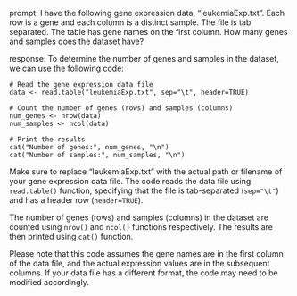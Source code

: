 prompt:
I have the following gene expression data, "leukemiaExp.txt". Each row is a gene and each column is a distinct sample. The file is tab separated. The table has gene names on the first column. How many genes and samples does the dataset have?

response:
To determine the number of genes and samples in the dataset, we can use the following code:

```
# Read the gene expression data file
data <- read.table("leukemiaExp.txt", sep="\t", header=TRUE)

# Count the number of genes (rows) and samples (columns)
num_genes <- nrow(data)
num_samples <- ncol(data)

# Print the results
cat("Number of genes:", num_genes, "\n")
cat("Number of samples:", num_samples, "\n")
```

Make sure to replace "leukemiaExp.txt" with the actual path or filename of your gene expression data file. The code reads the data file using `read.table()` function, specifying that the file is tab-separated (`sep="\t"`) and has a header row (`header=TRUE`).

The number of genes (rows) and samples (columns) in the dataset are counted using `nrow()` and `ncol()` functions respectively. The results are then printed using `cat()` function.

Please note that this code assumes the gene names are in the first column of the data file, and the actual expression values are in the subsequent columns. If your data file has a different format, the code may need to be modified accordingly.
